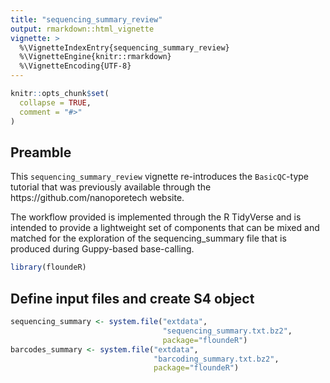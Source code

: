 ```yaml
---
title: "sequencing_summary_review"
output: rmarkdown::html_vignette
vignette: >
  %\VignetteIndexEntry{sequencing_summary_review}
  %\VignetteEngine{knitr::rmarkdown}
  %\VignetteEncoding{UTF-8}
---
```


```r
knitr::opts_chunk$set(
  collapse = TRUE,
  comment = "#>"
)
```

## Preamble

This `sequencing_summary_review` vignette re-introduces the `BasicQC`-type
tutorial that was previously available through the https://github.com/nanoporetech
website.

The workflow provided is implemented through the R TidyVerse and is intended to
provide a lightweight set of components that can be mixed and matched for the
exploration of the sequencing_summary file that is produced during Guppy-based
base-calling.

```r
library(floundeR)
```


## Define input files and create S4 object

```r
sequencing_summary <- system.file("extdata",
                                  "sequencing_summary.txt.bz2", 
                                  package="floundeR")
barcodes_summary <- system.file("extdata",
                                "barcoding_summary.txt.bz2", 
                                package="floundeR")

```
